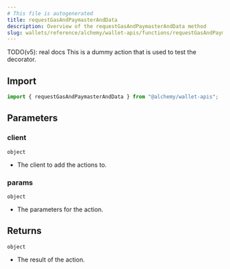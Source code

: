 ```yaml
---
# This file is autogenerated
title: requestGasAndPaymasterAndData
description: Overview of the requestGasAndPaymasterAndData method
slug: wallets/reference/alchemy/wallet-apis/functions/requestGasAndPaymasterAndData
---
```


TODO(v5): real docs
This is a dummy action that is used to test the decorator.

## Import

```ts
import { requestGasAndPaymasterAndData } from "@alchemy/wallet-apis";
```

## Parameters

### client

`object`

- The client to add the actions to.

### params

`object`

- The parameters for the action.

## Returns

`object`

- The result of the action.
